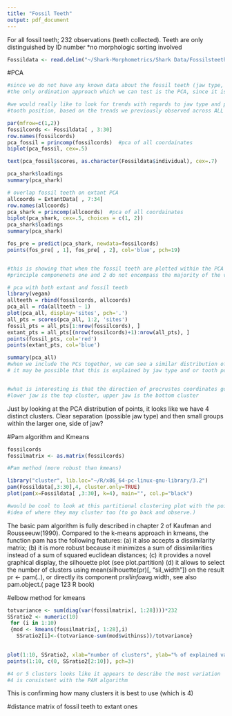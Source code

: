 ```yaml
---
title: "Fossil Teeth"
output: pdf_document
---
```


For all fossil teeth; 232 observations (teeth collected). Teeth are only
distinguished by ID number *no morphologic sorting involved


```r

Fossildata <- read.delim("~/Shark-Morphometrics/Shark Data/Fossilsteeth.txt")

```

#PCA
```r

#since we do not have any known data about the fossil teeth (jaw type, position, etc.)
#the only ordination approach which we can test is the PCA, since it is unconstrained.

#we would really like to look for trends with regards to jaw type and possibly 
#tooth position, based on the trends we previously observed across ALL taxa in the modern sharks

par(mfrow=c(1,2))
fossilcords <- Fossildata[ , 3:30]
row.names(fossilcords)
pca_fossil = princomp(fossilcords)  #pca of all coordainates
biplot(pca_fossil, cex=.5)

text(pca_fossil$scores, as.character(Fossildata$individual), cex=.7)

pca_shark$loadings
summary(pca_shark)

# overlap fossil teeth on extant PCA
allcoords = ExtantData[ , 7:34]
row.names(allcoords)
pca_shark = princomp(allcoords)  #pca of all coordainates
biplot(pca_shark, cex=.5, choices = c(1, 2))
pca_shark$loadings
summary(pca_shark)

fos_pre = predict(pca_shark, newdata=fossilcords)
points(fos_pre[ , 1], fos_pre[ , 2], col='blue', pch=19)


#this is showing that when the fossil teeth are plotted within the PCA of the extant, it encompases the variation but the 
#principle componenets one and 2 do not encompass the majority of the variation explained by the fossils. 

# pca with both extant and fossil teeth
library(vegan)
allteeth = rbind(fossilcords, allcoords)
pca_all = rda(allteeth ~ 1)
plot(pca_all, display='sites', pch='.')
all_pts = scores(pca_all, 1:2, 'sites')
fossil_pts = all_pts[1:nrow(fossilcords), ]
extant_pts = all_pts[(nrow(fossilcords)+1):nrow(all_pts), ]
points(fossil_pts, col='red')
points(extant_pts, col='blue')

summary(pca_all)
#when we include the PCs together, we can see a similar distribution of points, such that
# it may be possible that this is explained by jaw type and or tooth posiition (both?)


#what is interesting is that the direction of procrustes coordinates go in the same direction
#lower jaw is the top cluster, upper jaw is the bottom cluster
```

Just by looking at the PCA distribution of points, it looks like we have 4 
distinct clusters. Clear separation (possible jaw type) and then small groups within 
the larger one, side of jaw?

#Pam algorithm and Kmeans
```r

fossilcords
fossilmatrix <- as.matrix(fossilcords)

#Pam method (more robust than kmeans)

library("cluster", lib.loc="~/R/x86_64-pc-linux-gnu-library/3.2")
pam(Fossildata[,3:30],4, cluster.only=TRUE)
plot(pam(x=Fossildata[ ,3:30], k=4), main="", col.p="black")

#would be cool to look at this partitional clustering plot with the points their individual # to have an 
#idea of where they may cluster too (to go back and observe.)

```
The basic pam algorithm is fully described in chapter 2 of Kaufman and Rousseeuw(1990). Compared to the k-means approach in kmeans, the function pam has the following features: (a) it also accepts a dissimilarity matrix; (b) it is more robust because it minimizes a sum of dissimilarities instead of a sum of squared euclidean distances; (c) it provides a novel graphical display, the silhouette plot (see plot.partition) (d) it allows to select the number of clusters using mean(silhouette(pr)[, "sil_width"]) on the result pr <- pam(..), or directly its component pr$silinfo$avg.width, see also pam.object.( page 123 R book)


#elbow method for kmeans
```r

totvariance <- sum(diag(var(fossilmatrix[, 1:28])))*232
SSratio2 <- numeric(10)
 for (i in 1:10)
 {mod <- kmeans(fossilmatrix[, 1:28],i)
   SSratio2[i]<-(totvariance-sum(mod$withinss))/totvariance}
   

plot(1:10, SSratio2, xlab="number of clusters", ylab="% of explained variance")
points(1:10, c(0, SSratio2[2:10]), pch=3)

#4 or 5 clusters looks like it appears to describe the most variation
#4 is consistent with the PAM algorithm

```

This is confirming how many clusters it is best to use (which is 4)



#distance matrix of fossil teeth to extant ones



























